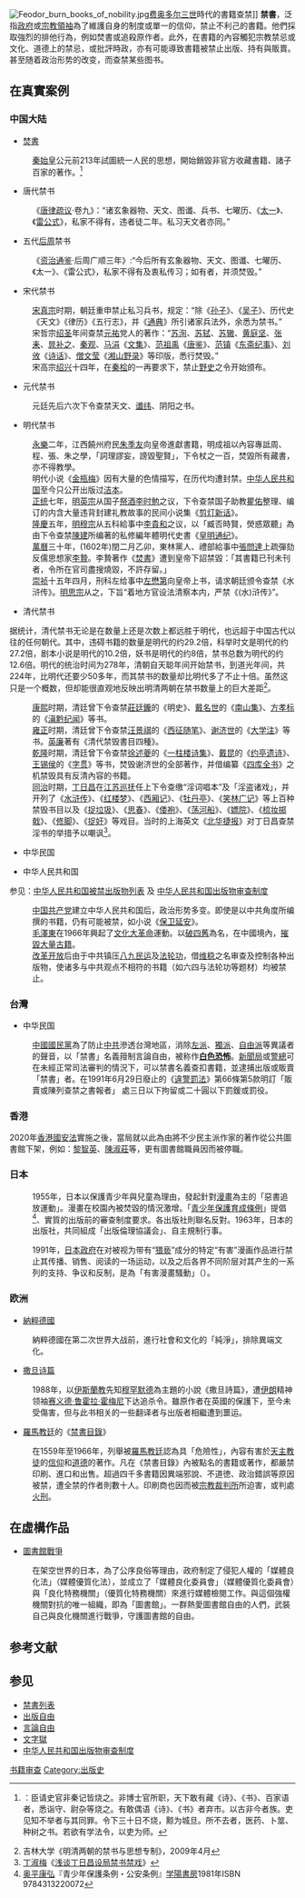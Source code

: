 {{Multiple issues|
{{expert|time=2010-10-06T04:48:56+00:00}}
{{refimprove|time=2015-02-24T07:28:47+00:00}}
}}
[[File:Feodor_burn_books_of_nobility.jpg|thumb]][[费奥多尔三世|费奥多尔三世]]時代的書籍查禁]]
{{审查制度}}
'''禁書'''，泛指[[政府|政府]]或[[宗教領袖|宗教領袖]]為了維護自身的制度或單一的信仰，禁止不利己的書籍。他們採取強烈的排他行為，例如焚書或追殺原作者。此外，在書籍的內容觸犯宗教禁忌或文化、道德上的禁忌，或批評時政，亦有可能導致書籍被禁止出版、持有與販賣。甚至随着政治形势的改变，而查禁某些图书。

== 在真實案例 ==

===中国大陆===
*[[焚書坑儒#焚书|焚書]]
:[[秦始皇|秦始皇]]公元前213年試圖統一人民的思想，開始銷毀非官方收藏書籍、諸子百家的著作。<ref>{{Wikisource history|史記|006|秦始皇本紀}}：臣请史官非秦记皆烧之。非博士官所职，天下敢有藏《诗》、《书》、百家语者，悉诣守、尉杂等烧之。有敢偶语《诗》、《书》者弃市。以古非今者族。吏见知不举者与其同罪。令下三十日不烧，黥为城旦。所不去者，医药、卜筮、种树之书。若欲有学法令，以吏为师。</ref>

*唐代禁书
:《[[唐律疏议|唐律疏议]]·卷九》：“诸玄象器物、天文、图谶、兵书、七曜历、《[[太一|太一]]》、《[[雷公式|雷公式]]》，私家不得有，违者徒二年。私习天文者亦同。” 

*五代[[后周|后周]]禁书
:《[[资治通鉴|资治通鉴]]·后周广顺三年》:“今后所有玄象器物、天文、图谶、七曜历、《太一》、《雷公式》，私家不得有及衷私传习；如有者，并须焚毁。” 

*宋代禁书
:[[宋真宗|宋真宗]]时期，朝廷重申禁止私习兵书，规定：“除《[[孙子兵法|孙子]]》、《[[吴子兵法|吴子]]》、历代史《天文》《律历》《五行志》，并《[[通典|通典]]》所引诸家兵法外，余悉为禁书。”
:宋哲宗[[绍圣|绍圣]]年间查禁[[元祐|元祐]]党人的著作：“[[苏洵|苏洵]]、[[苏轼|苏轼]]、[[苏辙|苏辙]]、[[黄庭坚|黄庭坚]]、[[张耒|张耒]]、[[晁补之|晁补之]]、[[秦观|秦观]]、[[马涓|马涓]]《[[文集|文集]]》、[[范祖禹|范祖禹]]《[[唐鉴|唐鉴]]》、[[范镇|范镇]]《[[东斋纪事|东斋纪事]]》、[[刘攽|刘攽]]《[[诗话|诗话]]》、[[僧文莹|僧文莹]]《[[湘山野录|湘山野录]]》等印版，悉行焚毁。” 
:宋高宗[[绍兴|绍兴]]十四年，在[[秦桧|秦桧]]的一再要求下，禁止[[野史|野史]]之令开始颁布。

*元代禁书
:元廷先后六次下令查禁天文、[[谶纬|谶纬]]、阴阳之书。

*明代禁书
:[[永乐_(明朝)|永樂]]二年，江西饒州府民[[朱季友|朱季友]]向皇帝進獻書籍，明成祖以內容專詆周、程、張、朱之學，「詞理謬妄，謗毀聖賢」，下令杖之一百，焚毀所有藏書，亦不得教學。
:明代小说《[[金瓶梅|金瓶梅]]》因有大量的色情描写，在历代均遭封禁。[[中华人民共和国|中华人民共和国]]至今只公开出版过[[洁本|洁本]]。
:[[正统_(年号)|正统]]七年，[[明英宗|明英宗]]从国子[[祭酒|祭酒]][[李时勉|李时勉]]之议，下令查禁国子助教[[瞿佑|瞿佑]]整理、编订的内含大量违背封建礼教故事的民间小说集《[[剪灯新话|剪灯新话]]》。
:[[隆庆_(明朝)|隆慶]]五年，[[明穆宗|明穆宗]]从五科給事中[[李貴和|李貴和]]之议，以「臧否時賢，熒惑眾聽」為由下令查禁[[陳建_(明朝)|陳建]]所编著的私修編年體明代史書《[[皇明资治通纪|皇明通纪]]》。
:[[萬曆|萬曆]]三十年，(1602年)閏二月乙卯，東林黨人、禮部給事中[[張問達|張問達]]上疏彈劾反儒思想家[[李贄|李贄]]。李贄著作《[[焚書|焚書]]》遭到皇帝下詔禁毀：「其書籍已刊未刊者，令所在官司盡搜燒毀，不許存留。」
:[[崇祯|崇祯]]十五年四月，刑科左给事中[[左懋第|左懋第]]向皇帝上书，请求朝廷颁令查禁《水浒传》。[[明思宗|明思宗]]从之，下旨“着地方官设法清察本内，严禁《(水)浒传》”。

*清代禁书

据统计，清代禁书无论是在数量上还是次数上都远胜于明代，也远超于中国古代以往的任何朝代。其中，违碍书籍的数量是明代的约29.2倍，科举时文是明代的约27.2倍，剧本小说是明代的10.2倍，妖书是明代的约8倍，禁书总数为明代的约12.6倍。明代的统治时间为278年，清朝自天聪年间开始禁书，到道光年间，共224年，比明代还要少50多年，而其禁书的数量却比明代多了不止十倍。虽然这只是一个概数，但却能很直观地反映出明清两朝在禁书数量上的巨大差距<ref>吉林大学《明清两朝的禁书与思想专制》，2009年4月</ref>。

:[[康熙|康熙]]时期，清廷曾下令查禁[[莊廷鑨|莊廷鑨]]的《明史》、[[戴名世|戴名世]]的《[[南山集|南山集]]》、[[方孝标|方孝标]]的《[[滇黔纪闻|滇黔纪闻]]》等书。
:[[雍正|雍正]]时期，清廷曾下令查禁[[汪景祺|汪景祺]]的《[[西征随笔|西征随笔]]》、[[谢济世|谢济世]]的《[[大学注|大学注]]》等书。[[英廉|英廉]]著有《清代禁毁書目四種》。
:[[乾隆|乾隆]]时期，清廷曾下令查禁[[徐述夔|徐述夔]]的《[[一柱楼诗集|一柱楼诗集]]》、[[戴昆|戴昆]]的《[[约亭遗诗|约亭遗诗]]》、[[王锡侯|王锡侯]]的《[[字贯|字贯]]》等书，焚毁谢济世的全部著作，并借编纂《[[四库全书|四库全书]]》之机禁毁具有反清內容的书籍。
:[[同治|同治]]时期，[[丁日昌|丁日昌]]在[[江苏巡抚|江苏巡抚]]任上下令查缴“淫词唱本”及「淫盗诸戏」，并开列了《[[水浒传|水浒传]]》、《[[红楼梦|红楼梦]]》、《[[西厢记|西厢记]]》、《[[牡丹亭|牡丹亭]]》、《[[笑林广记|笑林广记]]》等上百种禁毁书目以及《[[捉垃圾|捉垃圾]]》、《[[思春|思春]]》、《[[倭袍|倭袍]]》、《[[荡河船|荡河船]]》、《[[嫖院|嫖院]]》、《[[梳妆掷戟|梳妆掷戟]]》、《[[修脚|修脚]]》、《[[捉奸|捉奸]]》等戏目。当时的上海英文《[[北华捷报|北华捷报]]》对丁日昌查禁淫书的举措予以嘲讽<ref>[[丁淑梅|丁淑梅]]《[[浅谈丁日昌设局禁书禁戏|浅谈丁日昌设局禁书禁戏]]》</ref>。

*中华民国

*中华人民共和国
参见：[[中华人民共和国被禁出版物列表|中华人民共和国被禁出版物列表]] 及 [[中华人民共和国出版物审查制度|中华人民共和国出版物审查制度]]
:[[中国共产党|中国共产党]]建立中华人民共和国后，政治形势多变。即使是以中共角度所编撰的书籍，仍有可能被禁，如小说《[[保卫延安|保卫延安]]》。
:[[毛澤東|毛澤東]]在1966年興起了[[文化大革命|文化大革命]]運動。以[[破四舊|破四舊]]為名，在中國境內，[[文化大革命#文物古董被破壞|摧毀大量古籍]]。
:[[改革开放|改革开放]]后由于中共镇压[[八九民运|八九民运]]及[[法轮功|法轮功]]，借[[维稳|维稳]]之名审查及控制各种出版物，使诸多与中共观点不相符的书籍（如六四与法轮功等题材）均被禁止。

=== 台灣  ===

*中华民国 
:[[中國國民黨|中國國民黨]]為了防止[[中共|中共]]滲透台灣地區，消除[[左派|左派]]、[[獨派|獨派]]、[[自由派|自由派]]等異議者的聲音，以「禁書」名義箝制言論自由，被称作'''[[台灣白色恐怖時期|白色恐怖]]'''。[[行政院新聞局|新聞局]]或[[警總|警總]]可在未經正常司法審判的情況下，可以禁書名義查扣書籍，並逮捕出版或販賣「禁書」者。在1991年6月29日廢止的《[[違警罰法|違警罰法]]》第66條第5款明訂「販賣或陳列查禁之書報者」 處三日以下拘留或二十圓以下罰鍰或罰役。

=== 香港 ===
2020年[[香港國安法|香港國安法]]實施之後，當局就以此為由將不少民主派作家的著作從公共圖書館下架，例如：[[黎智英|黎智英]]、[[陳淑莊|陳淑莊]]等，更有圖書館職員因而被停職。

=== 日本  ===
{{see|ja:悪書追放運動|ja:戦前・戦中期日本の言論弾圧の年表|ja:日本における検閲|有害漫畫騷動}}

:1955年，日本以保護青少年與兒童為理由，發起針對[[漫畫|漫畫]]為主的「惡書追放運動」。漫畫在校園內被焚毀的情況激增。「[[青少年保護育成條例|青少年保護育成條例]]」提倡<ref name="okudaira">[[奥平康弘|奥平康弘]]『青少年保護条例・公安条例』[[学陽書房|学陽書房]]1981年ISBN 9784313220072</ref>、實質的出版前的審查制度要求。各出版社則聯名反對。1963年，日本的出版社，共同組成「出版倫理協議会」、自主規制行事。

:1991年，[[日本政府|日本政府]]在对被视为带有“[[猥亵|猥亵]]”成分的特定“有害”漫画作品进行禁止其传播、销售、阅读的一场运动，以及之后各界不同阶层对其产生的一系列的支持、争议和反制，是為「有害漫畫騷動」（{{jpn|j=有害コミック騒動|hg=ゆうがいコミックそうどう}}）。

=== 欧洲  ===
* [[納粹德國|納粹德國]]
:納粹德國在第二次世界大战前，進行社會和文化的「純淨」，排除異端文化。

* [[撒旦诗篇|撒旦诗篇]]
:1988年，以[[伊斯蘭教|伊斯蘭教]]先知[[穆罕默德|穆罕默德]]為主題的小說《撒旦詩篇》，遭[[伊朗|伊朗]]精神领袖[[赛义德·鲁霍拉·霍梅尼|赛义德·鲁霍拉·霍梅尼]]下达追杀令。雖原作者在英國的保護下，至今未受傷害，但与此书相关的一些翻译者与出版者相繼遭到噩运。

* [[羅馬教廷|羅馬教廷]]的《[[禁書目錄|禁書目錄]]》
:在1559年至1966年，列舉被[[羅馬教廷|羅馬教廷]]認為具「危險性」，內容有害於[[天主教徒|天主教徒]]的[[信仰|信仰]]和[[道德|道德]]的著作。凡在《禁書目錄》內被點名的書籍或著作，都嚴禁印刷、進口和出售。超過四千多書籍因異端邪說、不道徳、政治錯誤等原因被禁，遭全禁的作者則數十人。印刷商也因而被[[宗教裁判所|宗教裁判所]]所迫害，或判處[[火刑|火刑]]。

== 在虛構作品 ==
*[[圖書館戰爭|圖書館戰爭]]
:在架空世界的日本，為了公序良俗等理由，政府制定了侵犯人權的「媒體良化法」（媒體優質化法），並成立了「媒體良化委員會」（媒體優質化委員會）與「良化特務機關」（優質化特務機關）來進行媒體檢閱工作。與這個強權機關對抗的唯一組織，即為「圖書館」。一群熱愛圖書館自由的人們，武裝自己與良化機關進行戰爭，守護圖書館的自由。

== 参考文献 ==
{{Reflist|2}}

== 参见 ==
{{Portal box|政治|书籍|文化}}
* [[禁書列表|禁書列表]]
* [[出版自由|出版自由]]
* [[言論自由|言論自由]]
* [[文字獄|文字獄]]
* [[中华人民共和国出版物审查制度|中华人民共和国出版物审查制度]]

{{媒體操縱}}
[[Category:书籍审查|]]
[[Category:出版史|Category:出版史]]
